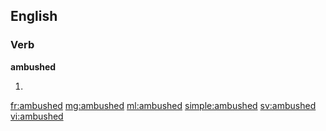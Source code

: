 ==English==

===Verb===
'''ambushed'''

# {{past of|[[ambush]]}}

[[fr:ambushed]]
[[mg:ambushed]]
[[ml:ambushed]]
[[simple:ambushed]]
[[sv:ambushed]]
[[vi:ambushed]]